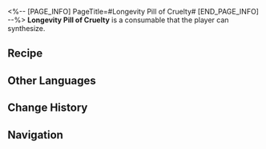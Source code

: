 <%-- [PAGE_INFO]
PageTitle=#Longevity Pill of Cruelty#
[END_PAGE_INFO] --%>
{{Consumable Infobox
|id          = 403006
|image       = Item Longevity Pill of Cruelty.png
|type        = Defense Consumables
|rarity      = 4
|effect      = Upon use, increases Max HP of all allies by 20% and Effect RES by 6% in the next 3 battles.
|description = A medicine exclusive to the Xianzhou Yaoqing, said to have the effect of improving overall fitness and rendering those who take it immune to all diseases for a short period of time.<br />On the Yaoqing, legend holds that a healer who went by the name of Yu fell in love with a Foxian trader girl. But the Vidyadhara race could live for a thousand years, much longer than the Foxians. Yu searched for ways to release his lover from the grip of death. He fell for the trickery of the Disciples of Sanctus Medicus and asked his lover to take the longevity medicine of Abundance without telling her what it was. The Foxian girl turned into an abomination that no longer loved him before being slain by the Cloud Knights. To prevent Yu, who was overwhelmed by grief, from becoming mara-struck, the Alchemy Commission ordered him to take the Longevity Pill of Cruelty that deprived him of love and desire until his demise.<br />The legend has another version, in which Yu was not of the Vidyadhara race but a mere mortal, and the Foxian girl was a spy planted by the Disciples to infiltrate the Alchemy Commission. This version is not as popular, for it turns a romance story into a power struggle.
|effectType  = 
|effectType2 = 
|effectType3 = 
|recipe      = {{cx|Source missing}}
|source1     = [[Omni-Synthesizer]]
|source2     = 
|source3     = 
}}
{{Description|''"Longevity is a curse when life is deprived of passion and desire."''}}
'''Longevity Pill of Cruelty''' is a consumable that the player can synthesize.

==Recipe==
{{Recipe
|type                               = Synthesis
|group                              = Consumable
|Seed                               = 5
|Ambergris of Abundance             = 2
|Hard Chip of Nihility              = 2
|Preservation Construction Material = 2
|Interdimensional Leaf              = 1
|sort                               = Seed;Ambergris of Abundance;Hard Chip of Nihility;Preservation Construction Material;Interdimensional Leaf
}}

==Other Languages==
{{Other Languages
|en   = Longevity Pill of Cruelty
|zhs  = 万寿无情丹
|zht  = 萬壽無情丹
|ja   = 万寿無情丹
|ko   = 무정의 단약
|es   = Píldora de la longevidad cruel
|fr   = Pilule de longévité cruelle
|ru   = Пилюля долголетия жестокости
|th   = Longevity Pill of Cruelty
|vi   = Vạn Thọ Vô Tình Đơn
|de   = Langlebigkeitspille der Grausamkeit
|id   = Longevity Pill of Cruelty
|pt   = Comprimido de Longevidade de Crueldade
}}

==Change History==
{{Change History|1.0}}

==Navigation==
{{Consumable Navbox}}
